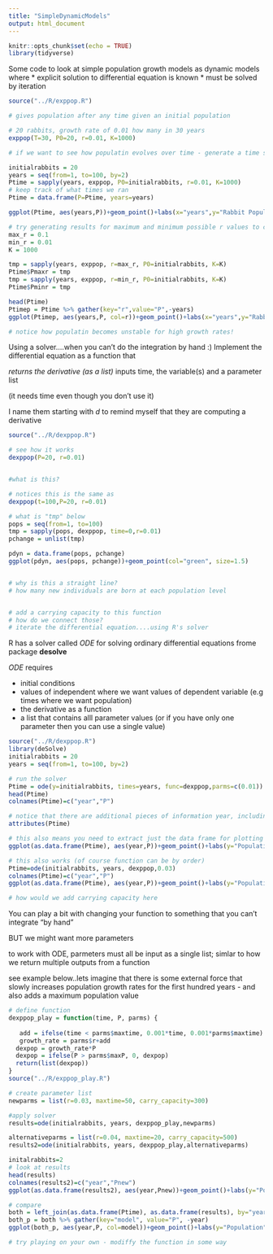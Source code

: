 ```yaml
---
title: "SimpleDynamicModels"
output: html_document
---
```


```r
knitr::opts_chunk$set(echo = TRUE)
library(tidyverse)
```


Some code to look at simple population growth models as
dynamic models where
* explicit solution to differential equation is known
* must be solved by iteration


```r
source("../R/exppop.R")

# gives population after any time given an initial population

# 20 rabbits, growth rate of 0.01 how many in 30 years
exppop(T=30, P0=20, r=0.01, K=1000)

# if we want to see how populatin evolves over time - generate a time series 

initialrabbits = 20
years = seq(from=1, to=100, by=2)
Ptime = sapply(years, exppop, P0=initialrabbits, r=0.01, K=1000)
# keep track of what times we ran
Ptime = data.frame(P=Ptime, years=years)

ggplot(Ptime, aes(years,P))+geom_point()+labs(x="years",y="Rabbit Population")

# try generating results for maximum and minimum possible r values to compare (guess at what you think)
max_r = 0.1
min_r = 0.01
K = 1000

tmp = sapply(years, exppop, r=max_r, P0=initialrabbits, K=K)
Ptime$Pmaxr = tmp
tmp = sapply(years, exppop, r=min_r, P0=initialrabbits, K=K)
Ptime$Pminr = tmp

head(Ptime)
Ptimep = Ptime %>% gather(key="r",value="P",-years)
ggplot(Ptimep, aes(years,P, col=r))+geom_point()+labs(x="years",y="Rabbit Population")

# notice how populatin becomes unstable for high growth rates! 


```

Using a solver....when you can't do the integration by hand :)
Implement the differential equation as a function that

*returns the derivative (as a list)
*inputs time, the variable(s) and a parameter list

(it needs time even though you don’t use it)

I name them starting with *d* to remind myself that they
are computing a derivative


```r

source("../R/dexppop.R")

# see how it works
dexppop(P=20, r=0.01)


#what is this?

# notices this is the same as
dexppop(t=100,P=20, r=0.01)

# what is "tmp" below
pops = seq(from=1, to=100)
tmp = sapply(pops, dexppop, time=0,r=0.01)
pchange = unlist(tmp)

pdyn = data.frame(pops, pchange)
ggplot(pdyn, aes(pops, pchange))+geom_point(col="green", size=1.5)


# why is this a straight line?
# how many new individuals are born at each population level


# add a carrying capacity to this function
# how do we connect those?
# iterate the differential equation....using R's solver
```

R has a solver called *ODE* for solving ordinary differential equations
frome package **desolve**

*ODE* requires

* initial conditions
* values of independent where we want values of dependent variable (e.g times where we want population)
* the derivative as a function
* a list that contains alll  parameter values (or if you have only one parameter then you can use a single value)

```r


source("../R/dexppop.R")
library(deSolve)
initialrabbits = 20
years = seq(from=1, to=100, by=2)

# run the solver
Ptime = ode(y=initialrabbits, times=years, func=dexppop,parms=c(0.01))
head(Ptime)
colnames(Ptime)=c("year","P")

# notice that there are additional pieces of information year, including the method used for integration
attributes(Ptime)

# this also means you need to extract just the data frame for plotting
ggplot(as.data.frame(Ptime), aes(year,P))+geom_point()+labs(y="Population", "years")

# this also works (of course function can be by order)
Ptime=ode(initialrabbits, years, dexppop,0.03)
colnames(Ptime)=c("year","P")
ggplot(as.data.frame(Ptime), aes(year,P))+geom_point()+labs(y="Population", "years")

# how would we add carrying capacity here

```


You can play a bit with changing your function to something that you can't integrate "by hand"

BUT we might want more parameters

to work with ODE,
parmeters must all be input as a single list; simlar to how we return multiple outputs from a function

see example below..lets imagine that there is some external force that slowly increases population growth rates for the first hundred years - and also adds a maximum population value


```r


# define function
dexppop_play = function(time, P, parms) {
  
   add = ifelse(time < parms$maxtime, 0.001*time, 0.001*parms$maxtime)
   growth_rate = parms$r+add
  dexpop = growth_rate*P
  dexpop = ifelse(P > parms$maxP, 0, dexpop)
  return(list(dexpop))
}
source("../R/exppop_play.R")

# create parameter list
newparms = list(r=0.03, maxtime=50, carry_capacity=300)

#apply solver
results=ode(initialrabbits, years, dexppop_play,newparms)

alternativeparms = list(r=0.04, maxtime=20, carry_capacity=500)
results2=ode(initialrabbits, years, dexppop_play,alternativeparms)

initalrabbits=2
# look at results
head(results)
colnames(results2)=c("year","Pnew")
ggplot(as.data.frame(results2), aes(year,Pnew))+geom_point()+labs(y="Population", "years")

# compare
both = left_join(as.data.frame(Ptime), as.data.frame(results), by="year")
both_p = both %>% gather(key="model", value="P", -year)
ggplot(both_p, aes(year,P, col=model))+geom_point()+labs(y="Population", "years")

# try playing on your own - modiffy the function in some way
```

